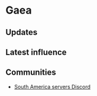 # Gaea

## Updates


<Updates channel="1035316110226096128" />

## Latest influence


<AeternumMap name="Gaea" />

## Communities

- [South America servers Discord](https://discord.gg/newworldsa)
